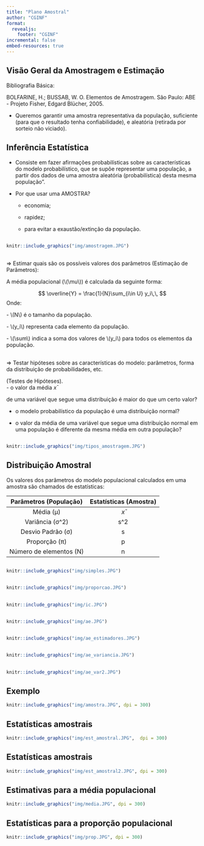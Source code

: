 ```yaml
---
title: "Plano Amostral"
author: "CGINF"
format: 
  revealjs:
    footer: "CGINF"
incremental: false
embed-resources: true
---
```


## Visão Geral da Amostragem e Estimação

Bibliografia Básica:

BOLFARINE, H.; BUSSAB, W. O. Elementos de Amostragem. São Paulo: ABE - Projeto Fisher, Edgard Blücher, 2005.

-   Queremos garantir uma amostra representativa da população, suficiente (para que o resultado tenha confiabilidade), e aleatória (retirada por sorteio não viciado).

## Inferência Estatística

-   Consiste em fazer afirmações probabilísticas sobre as características do modelo probabilístico, que se supõe representar uma população, a partir dos dados de uma amostra aleatória (probabilística) desta mesma população".

-   Por que usar uma AMOSTRA?

    -   economia;

    -   rapidez;

    -   para evitar a exaustão/extinção da população.

## 

```r
knitr::include_graphics("img/amostragem.JPG")
```

## 

=\> Estimar quais são os possíveis valores dos parâmetros (Estimação de Parâmetros):

A média populacional (\\(\\mu\\)) é calculada da seguinte forma:

$$ 
\overline{Y} = \frac{1}{N}\sum_{i\in U} y_i\,\,
$$ Onde:

\- \\(N\\) é o tamanho da população.

\- \\(y_i\\) representa cada elemento da população.

\- \\(\\sum\\) indica a soma dos valores de \\(y_i\\) para todos os elementos da população.

## 

=\> Testar hipóteses sobre as características do modelo: parâmetros, forma da distribuição de probabilidades, etc.

(Testes de Hipóteses).\
- o valor da média $x̄$

de uma variável que segue uma distribuição é maior do que um certo valor?

-   o modelo probabilístico da população é uma distribuição normal?

-   o valor da média de uma variável que segue uma distribuição normal em uma população é diferente da mesma média em outra população?

## 

```r
knitr::include_graphics("img/tipos_amostragem.JPG")
```

## Distribuição Amostral

Os valores dos parâmetros do modelo populacional calculados em uma amostra são chamados de estatísticas:

| Parâmetros (População)  | Estatísticas (Amostra) |
|:-----------------------:|:----------------------:|
|        Média (μ)        |           $x̄$            |
|    Variância (σ\^2)     |          s\^2          |
|    Desvio Padrão (σ)    |           s            |
|      Proporção (π)      |           p            |
| Número de elementos (N) |           n            |

## 

```r
knitr::include_graphics("img/simples.JPG")
```

## 

```r
knitr::include_graphics("img/proporcao.JPG")
```

## 

```r
knitr::include_graphics("img/ic.JPG")
```

## 

```r
knitr::include_graphics("img/ae.JPG")
```

## 

```r
knitr::include_graphics("img/ae_estimadores.JPG")
```

## 

```r
knitr::include_graphics("img/ae_variancia.JPG")
```

## 

```r
knitr::include_graphics("img/ae_var2.JPG")
```

## Exemplo

```r
knitr::include_graphics("img/amostra.JPG", dpi = 300)
```

## Estatísticas amostrais

```r
knitr::include_graphics("img/est_amostral.JPG",  dpi = 300)
```

## Estatísticas amostrais

```r
knitr::include_graphics("img/est_amostral2.JPG", dpi = 300)
```

## Estimativas para a média populacional

```r
knitr::include_graphics("img/media.JPG", dpi = 300)
```

## Estatísticas para a proporção populacional

```r
knitr::include_graphics("img/prop.JPG", dpi = 300)
```
